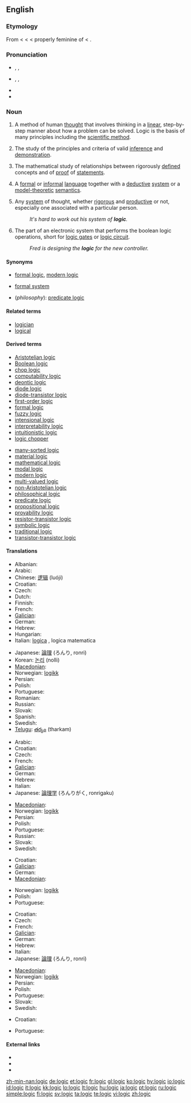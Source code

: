 {{wikipedia|dab=logic (disambiguation)|logic}}
==English==

===Etymology===
From {{etyl|fro}} {{term|logique|lang=fro}} < {{etyl|la}} {{term|logica|lang=la}} < {{etyl|grc}} {{term|λογική|tr=logike|sc=polytonic||logic}} < properly feminine of {{term|λογικός|tr=logikós||of or pertaining to speech or reason or reasoning, rational, reasonable|sc=polytonic}} < {{term|λόγος|sc=polytonic|tr=logos||speech, reason}}.

===Pronunciation===
* {{a|RP}} {{enPR|lŏj'ĭk}}, {{IPA|/ˈlɒdʒɪk/}}, {{SAMPA|/"lQdZIk/}}
* {{a|US}} {{enPR|lŏj'ĭk}}, {{IPA|/ˈlɑːdʒɪk/}}, {{SAMPA|/"lA:dZIk/}}
* {{audio|en-us-logic.ogg|Audio (US)}}
* {{rhymes|ɒdʒɪk}}

===Noun===
{{wikipedia}}
{{en-noun|s|-}}

# {{uncountable}} A method of human [[thought]] that involves thinking in a [[linear]], step-by-step manner about how a problem can be solved. Logic is the basis of many principles including the [[scientific method]].
# {{context|philosophy|logic}} The study of the principles and criteria of valid [[inference]] and [[demonstration]].
# {{uncountable}} {{mathematics}} The mathematical study of relationships between rigorously [[define]]d concepts and of [[proof]] of [[statement]]s.
# {{countable}} {{mathematics}}  A [[formal]] or [[informal]] [[language]] together with a [[deductive]] [[system]] or a [[model theory|model-theoretic]] [[semantics]].
# {{uncountable}} Any [[system]] of thought, whether [[rigorous]] and [[productive]] or not, especially one associated with a particular person.
#: ''It's hard to work out his system of '''logic'''.''
# {{uncountable}} The part of an electronic system that performs the boolean logic operations, short for [[logic gate]]s or [[logic circuit]].
#: ''Fred is designing the '''logic''' for the new controller.''

====Synonyms====
* {{sense|mathematics, study}} [[formal logic]], [[modern logic]]
* {{sense|mathematics, system}} [[formal system]]
* (''philosophy''): [[predicate logic]]

====Related terms====
* [[logician]]
* [[logical]]

====Derived terms====
{{rel-top|Derived terms}}
* [[Aristotelian logic]]
* [[Boolean logic]]
* [[chop logic]]
* [[computability logic]]
* [[deontic logic]]
* [[diode logic]]
* [[diode-transistor logic]]
* [[first-order logic]]
* [[formal logic]]
* [[fuzzy logic]]
* [[intensional logic]]
* [[interpretability logic]]
* [[intuitionistic logic]]
* [[logic chopper]]
{{rel-mid}}
* [[many-sorted logic]]
* [[material logic]]
* [[mathematical logic]]
* [[modal logic]]
* [[modern logic]]
* [[multi-valued logic]]
* [[non-Aristotelian logic]]
* [[philosophical logic]]
* [[predicate logic]]
* [[propositional logic]]
* [[provability logic]]
* [[resistor-transistor logic]]
* [[symbolic logic]]
* [[traditional logic]]
* [[transistor-transistor logic]]
{{rel-bottom}}

====Translations====
{{trans-top|method of human thought}}
* Albanian: {{t|sq|logjikë|f}}
* Arabic: {{Arab|[[منطق]]}} {{IPAchar|(mánṭaq)}} {{m}}
* Chinese: [[逻辑]] (luóji)
* Croatian: {{t+|hr|logika|f|alt=lògika}}
* Czech: {{t-|cs|logika|f}}
* Dutch: {{t+|nl|logica|f}}
* Finnish: {{t+|fi|logiikka}}
* French: {{t+|fr|logique|f}}
* [[Galician]]: {{t+|gl|lóxica|f|xs=Galician}}
* German: {{t+|de|Logik|f}}
* Hebrew: {{t|he|הגיון|tr=higayon}}
* Hungarian: {{t+|hu|logika}}
* Italian: [[logica#Italian|logica]] {{f}}, logica matematica {{f}}
{{trans-mid}}
* Japanese: [[論理]] (ろんり, ronri)
* Korean: [[논리]] (nolli)
* [[Macedonian]]: {{t-|mk|логика|f|tr=lógika}}
* Norwegian: [[logikk]] {{m}}
* Persian: {{t-|fa|منطق|tr=manteq|xs=Persian}}
* Polish: {{t-|pl|logika|f}}
* Portuguese: {{t+|pt|lógica|f}}
* Romanian: {{t|ro|logică|f}}
* Russian: {{t+|ru|логика|f|tr=lógika}}
* Slovak: {{t-|sk|logika|f}}
* Spanish: {{t+|es|lógica|f}}
* Swedish: {{t+|sv|logik|c}}
* [[Telugu]]: [[తర్కం]] (tharkam)
{{trans-bottom}}

{{trans-top|mathematical study}}
* Arabic: {{Arab|[[منطق]]}} {{IPAchar|(mánṭaq)}} {{m}}
* Croatian: {{t+|hr|logika|f|alt=lògika}}
* Czech: {{t-|cs|logika|f}}
* French: {{t+|fr|logique|f}}
* [[Galician]]: {{t+|gl|lóxica|f|xs=Galician}}
* German: {{t+|de|Logik|f}}
* Hebrew: {{t|he|הגיון|m|tr=higayon}}
* Italian: {{t+|it|logica|f}}
* Japanese: [[論理学]] (ろんりがく, ronrigaku)
{{trans-mid}}
* [[Macedonian]]: {{t-|mk|логика|f|tr=lógika}}
* Norwegian: [[logikk]] {{m}}
* Persian: {{t-|fa|منطق|tr=manteq|xs=Persian}}
* Polish: {{t-|pl|logika|f}}
* Portuguese: {{t+|pt|lógica|f}}
* Russian: {{t+|ru|логика|f|tr=lógika}}
* Slovak: {{t-|sk|logika|f}}
* Swedish: {{t+|sv|logik|c}}
{{trans-bottom}}

{{trans-top|formal or informal language}}
* Croatian: {{t+|hr|logika|f|alt=lògika}}
* [[Galician]]: {{t+|gl|lóxica|f|xs=Galician}}
* German: {{t+|de|Logik|f}}
* [[Macedonian]]: {{t-|mk|логика|f|tr=lógika}}
{{trans-mid}}
* Norwegian: [[logikk]] {{m}}
* Polish: {{t-|pl|logika|f}}
* Portuguese: {{t+|pt|lógica|f}}
{{trans-bottom}}

{{trans-top|any system of thought, irrespective of its rigor or productiveness}}
* Croatian: {{t+|hr|logika|f|alt=lògika}}
* Czech: {{t-|cs|logika|f}}
* French: {{t+|fr|logique|f}}
* [[Galician]]: {{t+|gl|lóxica|f|xs=Galician}}
* German: {{t+|de|Logik|f}}
* Hebrew: {{t|he|הגיון|m|tr=higayon}}
* Italian: {{t+|it|logica|f}}
* Japanese: [[論理]] (ろんり, ronri)
{{trans-mid}}
* [[Macedonian]]: {{t-|mk|логика|f|tr=lógika}}
* Norwegian: [[logikk]] {{m}}
* Persian: {{t-|fa|منطق|tr=manteq|xs=Persian}}
* Polish: {{t-|pl|logika|f}}
* Portuguese: {{t+|pt|lógica|f}}
* Slovak: {{t-|sk|logika|f}}
* Swedish: {{t+|sv|logik|c}}
{{trans-bottom}}

{{trans-top|part of an electronic system that performs the boolean logic operations}}
* Croatian: {{t+|hr|logika|f|alt=lògika}}
{{trans-mid}}
* Portuguese: {{t+|pt|lógica|f}}
{{trans-bottom}}

====External links====
* {{R:Webster 1913}}
* {{R:Century 1911}}
* {{R:OneLook}}

[[zh-min-nan:logic]]
[[de:logic]]
[[et:logic]]
[[fr:logic]]
[[gl:logic]]
[[ko:logic]]
[[hy:logic]]
[[io:logic]]
[[id:logic]]
[[it:logic]]
[[kk:logic]]
[[lo:logic]]
[[lt:logic]]
[[hu:logic]]
[[ja:logic]]
[[pt:logic]]
[[ru:logic]]
[[simple:logic]]
[[fi:logic]]
[[sv:logic]]
[[ta:logic]]
[[te:logic]]
[[vi:logic]]
[[zh:logic]]
